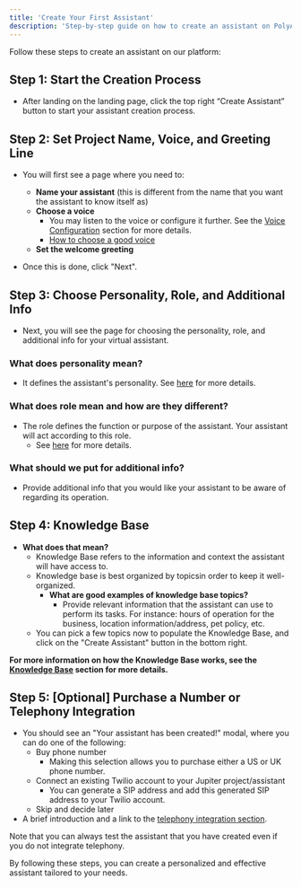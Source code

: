 ```yaml
---
title: 'Create Your First Assistant'
description: 'Step-by-step guide on how to create an assistant on PolyAI Jupiter'
---
```


Follow these steps to create an assistant on our platform:

## Step 1: Start the Creation Process
- After landing on the landing page, click the top right “Create Assistant” button to start your assistant creation process.

## Step 2: Set Project Name, Voice, and Greeting Line
- You will first see a page where you need to:
  - **Name your assistant** (this is different from the name that you want the assistant to know itself as)
  - **Choose a voice**
    - You may listen to the voice or configure it further. See the [Voice Configuration](/voice/introduction) section for more details.
    - [How to choose a good voice](/voice/what-is-good-voice)
  - **Set the welcome greeting**

- Once this is done, click "Next".

## Step 3: Choose Personality, Role, and Additional Info
- Next, you will see the page for choosing the personality, role, and additional info for your virtual assistant.

### What does personality mean?
- It defines the assistant's personality. See [here](/agent-settings/about) for more details.

### What does role mean and how are they different?
- The role defines the function or purpose of the assistant. Your assistant will act according to this role.
  - See [here](/agent-settings/about) for more details.

### What should we put for additional info?
- Provide additional info that you would like your assistant to be aware of regarding its operation.

## Step 4: Knowledge Base
- **What does that mean?**
  - Knowledge Base refers to the information and context the assistant will have access to. 
  - Knowledge base is best organized by topicsin order to keep it well-organized.
    - **What are good examples of knowledge base topics?**
      - Provide relevant information that the assistant can use to perform its tasks. For instance: hours of operation for the business, location information/address, pet policy, etc.
  - You can pick a few topics now to populate the Knowledge Base, and click on the "Create Assistant" button in the bottom right.

**For more information on how the Knowledge Base works, see the [Knowledge Base](/knowledge-base/introduction) section for more details.**

## Step 5: [Optional] Purchase a Number or Telephony Integration
- You should see an "Your assistant has been created!" modal, where you can do one of the following:
  - Buy phone number
    - Making this selection allows you to purchase either a US or UK phone number.
  - Connect an existing Twilio account to your Jupiter project/assistant
    - You can generate a SIP address and add this generated SIP address to your Twilio account.
  - Skip and decide later
- A brief introduction and a link to the [telephony integration section](/telephony/introduction).

Note that you can always test the assistant that you have created even if you do not integrate telephony.

By following these steps, you can create a personalized and effective assistant tailored to your needs.
